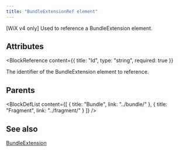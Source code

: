 ```yaml
---
title: "BundleExtensionRef element"
---
```



[WiX v4 only] Used to reference a BundleExtension element.


## Attributes

<BlockWrapper>

  <BlockReference
    content={{
      title: "Id",
      type: "string",
      required: true
    }}
  >
  The identifier of the BundleExtension element to reference.
  </BlockReference>

</BlockWrapper>


## Parents

<BlockDefList content={[
    {
      title: "Bundle",
      link: "../bundle/"
    },
    {
      title: "Fragment",
      link: "../fragment/"
    }
  ]}
/>

## See also
[BundleExtension](../bundleextension/)